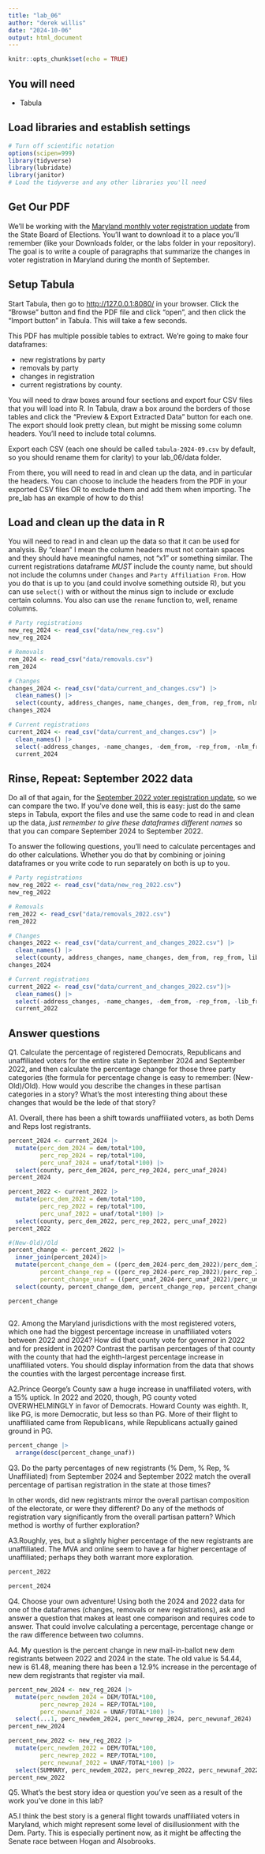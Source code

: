 ```yaml
---
title: "lab_06"
author: "derek willis"
date: "2024-10-06"
output: html_document
---
```


```r
knitr::opts_chunk$set(echo = TRUE)
```

## You will need

-   Tabula

## Load libraries and establish settings

```r
# Turn off scientific notation
options(scipen=999)
library(tidyverse)
library(lubridate)
library(janitor)
# Load the tidyverse and any other libraries you'll need

```

## Get Our PDF

We'll be working with the [Maryland monthly voter registration update](https://elections.maryland.gov/pdf/vrar/2024_09.pdf) from the State Board of Elections. You'll want to download it to a place you'll remember (like your Downloads folder, or the labs folder in your repository). The goal is to write a couple of paragraphs that summarize the changes in voter registration in Maryland during the month of September.

## Setup Tabula

Start Tabula, then go to <http://127.0.0.1:8080/> in your browser. Click the "Browse" button and find the PDF file and click "open", and then click the "Import button" in Tabula. This will take a few seconds.

This PDF has multiple possible tables to extract. We're going to make four dataframes: 

* new registrations by party
* removals by party
* changes in registration
* current registrations by county.

You will need to draw boxes around four sections and export four CSV files that you will load into R. In Tabula, draw a box around the borders of those tables and click the "Preview & Export Extracted Data" button for each one. The export should look pretty clean, but might be missing some column headers. You'll need to include total columns.

Export each CSV (each one should be called `tabula-2024-09.csv` by default, so you should rename them for clarity) to your lab_06/data folder.

From there, you will need to read in and clean up the data, and in particular the headers. You can choose to include the headers from the PDF in your exported CSV files OR to exclude them and add them when importing. The pre_lab has an example of how to do this!

## Load and clean up the data in R

You will need to read in and clean up the data so that it can be used for analysis. By "clean" I mean the column headers must not contain spaces and they should have meaningful names, not "x1" or something similar. The current registrations dataframe *MUST* include the county name, but should not include the columns under `Changes` and `Party Affiliation From`. How you do that is up to you (and could involve something outside R), but you can use `select()` with or without the minus sign to include or exclude certain columns. You also can use the `rename` function to, well, rename columns.

```r
# Party registrations
new_reg_2024 <- read_csv("data/new_reg.csv")
new_reg_2024
```

```r
# Removals
rem_2024 <- read_csv("data/removals.csv")
rem_2024
```

```r
# Changes
changes_2024 <- read_csv("data/current_and_changes.csv") |>
  clean_names() |> 
  select(county, address_changes, name_changes, dem_from, rep_from, nlm_from, lib_from, grn_from, unaf_from, other_from, total_from)
changes_2024
```

```r
# Current registrations
current_2024 <- read_csv("data/current_and_changes.csv") |> 
  clean_names() |> 
  select(-address_changes, -name_changes, -dem_from, -rep_from, -nlm_from, -lib_from, -grn_from, -unaf_from, -other_from, -total_from)
  current_2024
```

## Rinse, Repeat: September 2022 data

Do all of that again, for the [September 2022 voter registration update](https://elections.maryland.gov/pdf/vrar/2022_09.pdf), so we can compare the two. If you've done well, this is easy: just do the same steps in Tabula, export the files and use the same code to read in and clean up the data, *just remember to give these dataframes different names* so that you can compare September 2024 to September 2022.

To answer the following questions, you'll need to calculate percentages and do other calculations. Whether you do that by combining or joining dataframes or you write code to run separately on both is up to you.

```r
# Party registrations
new_reg_2022 <- read_csv("data/new_reg_2022.csv")
new_reg_2022
```

```r
# Removals
rem_2022 <- read_csv("data/removals_2022.csv")
rem_2022
```

```r
# Changes
changes_2022 <- read_csv("data/current_and_changes_2022.csv") |>
  clean_names() |> 
  select(county, address_changes, name_changes, dem_from, rep_from, lib_from, grn_from, unaf_from, oth_from, total_from)
changes_2024
```

```r
# Current registrations
current_2022 <- read_csv("data/current_and_changes_2022.csv")|> 
  clean_names() |> 
  select(-address_changes, -name_changes, -dem_from, -rep_from, -lib_from, -grn_from, -unaf_from, -oth_from, -total_from)
  current_2022
```

## Answer questions

Q1. Calculate the percentage of registered Democrats, Republicans and unaffiliated voters for the entire state in September 2024 and September 2022, and then calculate the percentage change for those three party categories (the formula for percentage change is easy to remember: (New-Old)/Old). How would you describe the changes in these partisan categories in a story? What's the most interesting thing about these changes that would be the lede of that story?

A1. Overall, there has been a shift towards unaffiliated voters, as both Dems and Reps lost registrants.

```r
percent_2024 <- current_2024 |> 
  mutate(perc_dem_2024 = dem/total*100, 
         perc_rep_2024 = rep/total*100, 
         perc_unaf_2024 = unaf/total*100) |> 
  select(county, perc_dem_2024, perc_rep_2024, perc_unaf_2024)
percent_2024
```
```r
percent_2022 <- current_2022 |> 
  mutate(perc_dem_2022 = dem/total*100, 
         perc_rep_2022 = rep/total*100, 
         perc_unaf_2022 = unaf/total*100) |> 
  select(county, perc_dem_2022, perc_rep_2022, perc_unaf_2022)
percent_2022
```
```r

#(New-Old)/Old
percent_change <- percent_2022 |> 
  inner_join(percent_2024)|> 
  mutate(percent_change_dem = ((perc_dem_2024-perc_dem_2022)/perc_dem_2022*100),
         percent_change_rep = ((perc_rep_2024-perc_rep_2022)/perc_rep_2022*100),
         percent_change_unaf = ((perc_unaf_2024-perc_unaf_2022)/perc_unaf_2022*100)) |> 
  select(county, percent_change_dem, percent_change_rep, percent_change_unaf)

percent_change
 

```
Q2. Among the Maryland jurisdictions with the most registered voters, which one had the biggest percentage increase in unaffiliated voters between 2022 and 2024? How did that county vote for governor in 2022 and for president in 2020? Contrast the partisan percentages of that county with the county that had the eighth-largest percentage increase in unaffiliated voters. You should display information from the data that shows the counties with the largest percentage increase first.

A2.Prince George's County saw a huge increase in unaffiliated voters, with a 15% uptick. In 2022 and 2020, though, PG county voted OVERWHELMINGLY in favor of Democrats. Howard County was eighth. It, like PG, is more Democratic, but less so than PG. More of their flight to unaffiliated came from Republicans, while Republicans actually gained ground in PG.
```r
percent_change |> 
  arrange(desc(percent_change_unaf))
```

Q3. Do the party percentages of new registrants (% Dem, % Rep, % Unaffiliated) from September 2024 and September 2022 match the overall percentage of partisan registration in the state at those times?

In other words, did new registrants mirror the overall partisan composition of the electorate, or were they different? Do any of the methods of registration vary significantly from the overall partisan pattern? Which method is worthy of further exploration?

A3.Roughly, yes, but a slightly higher percentage of the new registrants are unaffiliated. The MVA and online seem to have a far higher percentage of unaffiliated; perhaps they both warrant more exploration.

```r
percent_2022
```
```r
percent_2024
```
Q4. Choose your own adventure! Using both the 2024 and 2022 data for one of the dataframes (changes, removals or new registrations), ask and answer a question that makes at least one comparison and requires code to answer. That could involve calculating a percentage, percentage change or the raw difference between two columns.

A4. My question is the percent change in new mail-in-ballot new dem registrants between 2022 and 2024 in the state. The old value is 54.44, new is 61.48, meaning there has been a 12.9% increase in the percentage of new dem registrants that register via mail.

```r
percent_new_2024 <- new_reg_2024 |> 
  mutate(perc_newdem_2024 = DEM/TOTAL*100, 
         perc_newrep_2024 = REP/TOTAL*100, 
         perc_newunaf_2024 = UNAF/TOTAL*100) |> 
  select(...1, perc_newdem_2024, perc_newrep_2024, perc_newunaf_2024)
percent_new_2024
```
```r
percent_new_2022 <- new_reg_2022 |> 
  mutate(perc_newdem_2022 = DEM/TOTAL*100, 
         perc_newrep_2022 = REP/TOTAL*100, 
         perc_newunaf_2022 = UNAF/TOTAL*100) |> 
  select(SUMMARY, perc_newdem_2022, perc_newrep_2022, perc_newunaf_2022)
percent_new_2022
```

Q5. What's the best story idea or question you've seen as a result of the work you've done in this lab?

A5.I think the best story is a general flight towards unaffiliated voters in Maryland, which might represent some level of disillusionment with the Dem. Party. This is especially pertinent now, as it might be affecting the Senate race between Hogan and Alsobrooks.
